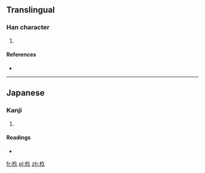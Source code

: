==Translingual==

===Han character===
{{Han char|rn=75|rad=木|as=03|sn=7|four=|canj=木弓人 (DNO), X木弓人 (XDNO)}}

# {{defn|Han|sort=木03}}

====References====
* {{Han ref|kx=0513.011|hdz=21161.091|uh=6766|ud=26470}}

----

==Japanese==

===Kanji===
{{ja-kanji|grade=|rs=木03}}

# {{defn|lang=ja|sort=木03}}

====Readings====
* {{ja-readings|on=|kun=[[すぎ]] (sugi)}}

[[fr:杦]]
[[pl:杦]]
[[zh:杦]]